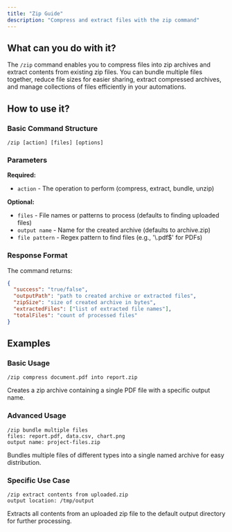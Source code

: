 ```yaml
---
title: "Zip Guide"
description: "Compress and extract files with the zip command"
---
```


## What can you do with it?

The `/zip` command enables you to compress files into zip archives and extract contents from existing zip files. You can bundle multiple files together, reduce file sizes for easier sharing, extract compressed archives, and manage collections of files efficiently in your automations.

## How to use it?

### Basic Command Structure
```
/zip [action] [files] [options]
```

### Parameters

**Required:**

- `action` - The operation to perform (compress, extract, bundle, unzip)

**Optional:**

- `files` - File names or patterns to process (defaults to finding uploaded files)
- `output name` - Name for the created archive (defaults to archive.zip)
- `file pattern` - Regex pattern to find files (e.g., '\\.pdf$' for PDFs)

### Response Format

The command returns:
```json
{
  "success": "true/false",
  "outputPath": "path to created archive or extracted files",
  "zipSize": "size of created archive in bytes",
  "extractedFiles": ["list of extracted file names"],
  "totalFiles": "count of processed files"
}
```

## Examples

### Basic Usage
```
/zip compress document.pdf into report.zip
```
Creates a zip archive containing a single PDF file with a specific output name.

### Advanced Usage
```
/zip bundle multiple files
files: report.pdf, data.csv, chart.png
output name: project-files.zip
```
Bundles multiple files of different types into a single named archive for easy distribution.

### Specific Use Case
```
/zip extract contents from uploaded.zip
output location: /tmp/output
```
Extracts all contents from an uploaded zip file to the default output directory for further processing.
